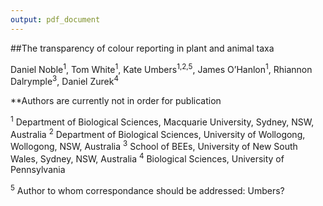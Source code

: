 ```yaml
---
output: pdf_document
---
```

##The transparency of colour reporting in plant and animal taxa

Daniel Noble^1^, Tom White^1^, Kate Umbers^1,2,5^, James O'Hanlon^1^, Rhiannon Dalrymple^3^, Daniel Zurek^4^

**Authors are currently not in order for publication

^1^ Department of Biological Sciences, Macquarie University, Sydney, NSW, Australia 
^2^ Department of Biological Sciences, University of Wollogong, Wollogong, NSW, Australia
^3^ School of BEEs, University of New South Wales, Sydney, NSW, Australia
^4^ Biological Sciences, University of Pennsylvania

^5^ Author to whom correspondance should be addressed:
Umbers?